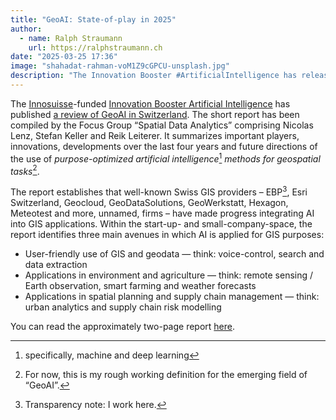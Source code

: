 ```yaml
---
title: "GeoAI: State-of-play in 2025"
author:
  - name: Ralph Straumann
    url: https://ralphstraumann.ch
date: "2025-03-25 17:36"
image: "shahadat-rahman-voM1Z9cGPCU-unsplash.jpg"
description: "The Innovation Booster #ArtificialIntelligence has released a concise review of #GeoAI in Switzerland. The report highlights significant players, innovations, and developments in the field, showcasing how #AI is being integrated into #GIS applications by established providers and startups alike. It further identifies three main areas where AI is currently being applied in GIS."
---
```


The [Innosuisse](https://www.innosuisse.admin.ch/)-funded [Innovation Booster Artificial Intelligence](https://ai-booster.ch/) has published [a review of GeoAI in Switzerland](https://ai-booster.ch/geoai-in-switzerland-innovations-developments-and-perspectives/). The short report has been compiled by the Focus Group "Spatial Data Analytics" comprising Nicolas Lenz, Stefan Keller and Reik Leiterer. It summarizes important players, innovations, developments over the last four years and future directions of the use of *purpose-optimized artificial intelligence*^[specifically, machine and deep learning] *methods for geospatial tasks*^[For now, this is my rough working definition for the emerging field of "GeoAI".].

The report establishes that well-known Swiss GIS providers – EBP^[Transparency note: I work here.], Esri Switzerland, Geocloud, GeoDataSolutions, GeoWerkstatt, Hexagon, Meteotest and more, unnamed, firms – have made progress integrating AI into GIS applications. Within the start-up- and small-company-space, the report identifies three main avenues in which AI is applied for GIS purposes: 

- User-friendly use of GIS and geodata — think: voice-control, search and data extraction
- Applications in environment and agriculture — think: remote sensing / Earth observation, smart farming and weather forecasts
- Applications in spatial planning and supply chain management — think: urban analytics and supply chain risk modelling

You can read the approximately two-page report [here](https://ai-booster.ch/geoai-in-switzerland-innovations-developments-and-perspectives/).
